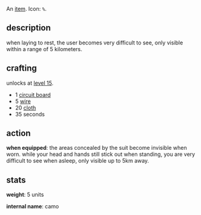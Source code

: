 {{FixTitle}}
An [[items|item]]. Icon: <code><nowiki>%</nowiki></code>.

== description ==

when laying to rest, the user becomes very difficult to see, only visible within a range of 5 kilometers.

== crafting ==

unlocks at [[level 15]].

* 1 [[circuit board]]
* 5 [[wire]]
* 20 [[cloth]]
* 35 seconds

== action ==

'''when equipped''': the areas concealed by the suit become invisible when worn. while your head and hands still stick out when standing, you are very difficult to see when asleep, only visible up to 5km away.

== stats ==

'''weight''': 5 units

'''internal name''': camo